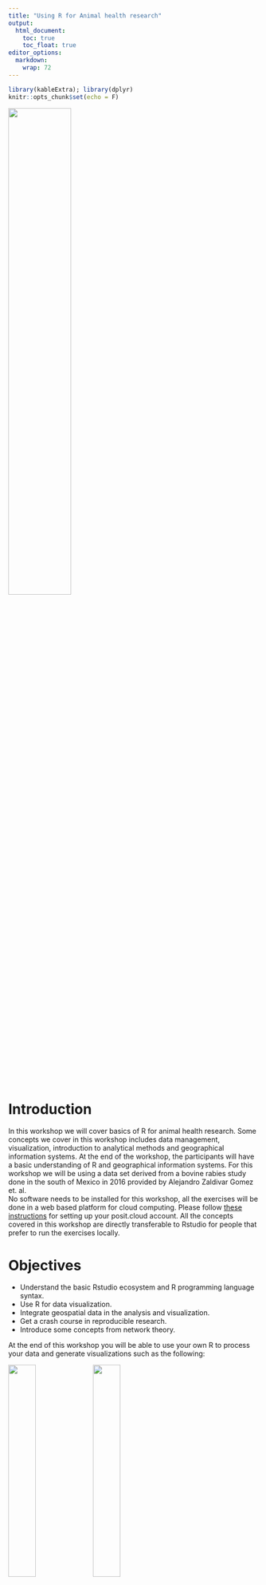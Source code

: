 ```yaml
---
title: "Using R for Animal health research"
output:
  html_document:
    toc: true
    toc_float: true
editor_options: 
  markdown: 
    wrap: 72
---
```


```r
library(kableExtra); library(dplyr)
knitr::opts_chunk$set(echo = F)
```


<img src="img/cadms-left.png" style="width:50%;position:center"/>

# Introduction

In this workshop we will cover basics of R for animal health research.
Some concepts we cover in this workshop includes data management,
visualization, introduction to analytical methods and geographical
information systems. At the end of the workshop, the participants will have a basic understanding of R and geographical information systems. For this workshop we will be using a data set derived from a bovine rabies study done in the south of Mexico in 2016 provided by Alejandro Zaldivar Gomez et. al.  
No software needs to be installed for this workshop, all the exercises will be done in a web based platform for cloud computing. Please follow [these instructions](0a_R_Intro.html) for setting up your posit.cloud account. All the concepts covered in this workshop are directly transferable to Rstudio for people that prefer to run the exercises locally.

# Objectives

-   Understand the basic Rstudio ecosystem and R programming language syntax.
-   Use R for data visualization.
-   Integrate geospatial data in the analysis and visualization.
-   Get a crash course in reproducible research.
-   Introduce some concepts from network theory.\
    
At the end of this workshop you will be able to use your own R to process your data and generate visualizations such as the following:

<img src="img/0_exampleMap.png" style="width:33%;position:left"/>
<img src="img/0_exBar.png" style="width:33%;position:center"/>
<img src="img/0_exNet.png" style="width:33%;position:right"/>

# Requisites

-   Laptop or desktop computer.\
-   A [posit.cloud](https://posit.cloud) account

<!-- ### Recommended reading -->

<!-- -   Martínez-López B, Perez AM, Sánchez-Vizcaíno JM. Social network -->

<!--     analysis. Review of general concepts and use in preventive -->

<!--     veterinary medicine. Transbound Emerg Dis. 2009 May;56(4):109-20. -->

<!--     doi: 10.1111/j.1865-1682.2009.01073.x. PMID: 19341388. -->

<!-- -   Enright J, Kao RR. Epidemics on dynamic networks. Epidemics. 2018 -->

<!--     Sep;24:88-97. doi: 10.1016/j.epidem.2018.04.003. Epub 2018 Apr 28. -->

<!--     PMID: 29907403. -->

<!-- -   Silk, M.J., Croft, D.P., Delahay, R.J., Hodgson, D.J., Weber, N., -->

<!--     Boots, M. and McDonald, R.A. (2017), The application of statistical -->

<!--     network models in disease research. Methods Ecol Evol, 8: 1026-1041. -->

<!--     <https://doi.org/10.1111/2041-210X.12770> -->

<!-- -   Farine, DR. When to choose dynamic vs. static social network -->

<!--     analysis. J Anim Ecol. 2018; 87: 128-- 138. -->

<!--     <https://doi.org/10.1111/1365-2656.12764> -->

------------------------------------------------------------------------

# Tentative schedule

```r
# data.frame(
#   Time = c('', '10:00-11:00', '11:00-11:45', '11:45-12:00', '12:00-13:00', '13:00-14:00', '14:00-15:00', '15:00-16:00', '16:00-17:00'),
#   # D01 = c('Introduction to R', '', '', '', '', '', 'Intro to R studio and Markdown', 'R syntax and the tidyverse', 'Graphics in R'),
#   D01 = cell_spec(
#     c('Introduction to R', '', '', '', '', '', 'Intro to R studio and Markdown', 'R syntax and the tidyverse', 'Graphics in R'), 'html',
#     link = c('slides/1a_Intro.html', '', '', '', '', '','1a_Intro_RstudioMarkdown.html', '1b_RandTidyverse.html', '1c_GraphicsI.html')
#   ),
#   # D02 = c('Geographical Information systems','Introduction to geographical information systems', 'Vectors and rasters', 'Break', 'Manipulating spatial objects and projections', 'Lunch', 'Spatial statistics', 'Cartography', ''),
#   D02 = cell_spec(
#     c('Geographical Information systems','R syntax and the tidyverse', 'Graphics in R', 'Break', 'Vectors and rasters', 'Lunch', 'Vectors and rasters', 'Cartography', ''), 'html',
#     link = c('', '1b_RandTidyverse.html', '1c_GraphicsI.html', '', '', '', '', '', '')
#   ),
#   D03 = c('Network Analysis','Intro to SNA', 'SNA in R', 'Break', 'Network visualization', 'Lunch', 'Bipartite Networks', 'Dynamic Networks', ''),
#   # D03 = cell_spec(
#   #   c('Network Analysis','Intro to SNA', 'SNA in R', 'Break', 'Network visualization', 'Lunch', 'Bipartite Networks', 'Dynamic Networks', ''),
#   #   'html',
#   #   link = c('', '', '3a_NetworkViz.html', '', '3a_NetworkViz.html', 'Lunch.html', '', '3c_DynamicNetworks.html', '')
#   # ),
#   D04 = c('Risk assessment', 'Case studies', 'Introduction to Risk assessment', 'Break', 'Risk assessment in R I', 'Lunch', 'Risk assessment in R I II', '', '')
#   # D04 = cell_spec(
#   #   c('Risk assessment', 'Case studies', 'Introduction to Risk assessment', 'Break', 'Risk assessment in R I', 'Lunch', 'Risk assessment in R I II', '', ''),
#   #   'html',
#   #   link = c('4a_RiskAssessment.html', '', '', '', '', '', '', '', '')
#   # )
# ) %>%
#   kbl("html", escape = FALSE, col.names = c('', 'Day 01', 'Day 02', 'Day 03', 'Day 04')) %>%
#   kable_paper(full_width = F, lightable_options = c('hover')) %>%
#   column_spec(1, bold = T, border_right = T) %>%
#   column_spec(2, border_right = T) %>%
#   column_spec(3, border_right = T) %>%
#   column_spec(4, border_right = T) %>%
#   row_spec(1, bold = T, extra_css = "border-bottom: 1px solid") %>%
#   row_spec(c(4,6), background = "#F6F5FA", italic = T)
```


```r
data.frame(
  Time = c('', '9:00-10:00', '10:00-10:30', '10:30-10:50', '10:50-12:00', '12:00-13:00', '13:00-14:00', '14:00-14:20', '14:20-15:00'),
  D01 = cell_spec(
    c('Introduction to R and GIS', 'Introduction to R', 'R syntax and the tidyverse', 'Coffee break', 'Graphics in R', 'Lunch', 'Intro to vectors and Rasters', 'Coffee break', 'Spatial statistics and Cartography'), 'html',
    link = c('', '1a_Intro_RstudioMarkdown.html', '1b_RandTidyverse.html', '', '1c_GraphicsI.html', 'Lunch.html', '2a_VectorsRasters.html', '', '')
  ),
  D02 = cell_spec(
    c('Network Analysis', 'Introduction to Social Network Analysis', 'Network analysis in R', 'Coffee break', 'Network visualization', 'Lunch', 'Bipartite Networks', 'Coffee break', 'Dynamic Networks'), 'html',
    link = c('', '', '3a_NetworkIntro.html', '', '3b_NetworkViz.html', 'Lunch.html', '', '', '3c_DynamicNetworks.html')
  ),
  D03 = cell_spec(
    c('Risk Assessment', 'Case Studies', 'Introduction to Risk Assessment', 'Coffee break', 'Risk assessment in R I', 'Lunch', 'Feedback evaluation', 'Coffee break', 'Office Hours'), 'html',
    link = c('', '', '', '', '4a_RiskAssessment.html', 'Lunch.html', '', '', '')
  )
) %>%
  kbl("html", escape = FALSE, col.names = c('', 'Day 01', 'Day 02', 'Day 03')) %>%
  kable_paper(full_width = F, lightable_options = c('hover')) %>%
  column_spec(1, bold = T, border_right = T) %>%
  column_spec(2, border_right = T) %>%
  column_spec(3, border_right = T) %>%
  column_spec(4, border_right = T) %>%
  row_spec(1, bold = T, extra_css = "border-bottom: 1px solid") %>%
  row_spec(c(4,6, 8), background = "#F6F5FA", italic = T)
```


------------------------------------------------------------------------

## Data

The data used for this workshop is contained in the package `STNet`. To install `STNet` we need the package `devtools` and use the command `devtools::install_github("spablotemporal/STNet")`.

<!-- ------------------------------------------------------------------------ -->

## Links

-   [Shared
    folder](https://ucdavis.box.com/s/65bg7mu85kblruofbkf481ontvuw128e),
    we will use this folder to provide some workshop materials such as
    code, data, or other resources.
<!-- -   [R bloggers](https://www.r-bloggers.com), Website that shares tutorials and posts from different contributors. -->

<!-- # Post workshop survey -->

<!-- ICAHS -->

<!-- We would appreciate if you take a minute to fill a quick anonymous -->

<!-- survey for feedback. To go to the survey follow [THIS LINK](Survey.html) -->

<!-- https://forms.gle/2NLzs7vLYUdumYjT9 -->

<!-- NIFNAF -->

<!-- We would appreciate if you take a minute to fill a quick anonymous survey for feedback. To go to the survey follow [THIS LINK](https://ucdavis.co1.qualtrics.com/jfe/form/SV_40oI9hjyLzb4W0K) -->

------------------------------------------------------------------------

*This course has been developed with contributions from: [Jose Pablo
Gomez-Vazquez](https://www.spablo-temporal.network), [Jerome
Baron](https://www.researchgate.net/profile/Jerome-Baron-2?_iepl%5Bcontexts%5D%5B0%5D=searchReact&_iepl%5BinteractionType%5D=headerSearchResearcher&_iepl%5Bposition%5D=1&_iepl%5BrgKey%5D=AC%3A19976637&_iepl%5Bquery%5D=jerome%20baron&_sg%5B0%5D=h0qwByBH7jEA9pnkn57dm5DqgHcuF9RNJMTd-1Y79ltjmKk1-oUwMXIy0pcjRE2CnEYq1KdLptyRR6s54PsSQTvSojEvOpxGlpJjg6kuLhyfGh3pNjLchg.RUn0HdO-b7dyxeqozqlU1rJYELS8Vbv-3SOTmOVKfhG2vntyZ18MRQemx2xzjlKdofPhapNFbhW2HCVG1gGhtw&_sg%5B1%5D=LN6moeDNOP7fMtM7A31LTwZ9q27yotxpXtAgTlLmDlxFCvXSd6qjzytmLHphEk7feO7YsBVeJEbTHCewI-A.RUn0HdO-b7dyxeqozqlU1rJYELS8Vbv-3SOTmOVKfhG2vntyZ18MRQemx2xzjlKdofPhapNFbhW2HCVG1gGhtw&_sgd%5B2%20words%5D=1&_sgd%5B10-20%20characters%5D=1)
Alejandro Zaldivar, and [Beatriz
Martinez-Lopez](https://cadms.vetmed.ucdavis.edu/about/director).\
Feel free to use these training materials for your own research and
teaching. When using the materials we would appreciate using the proper
credits. If you would be interested in a training session, please
contact: [jpgo\@ucdavis.edu](mailto:jpgo@ucdavis.edu){.email}*

------------------------------------------------------------------------
